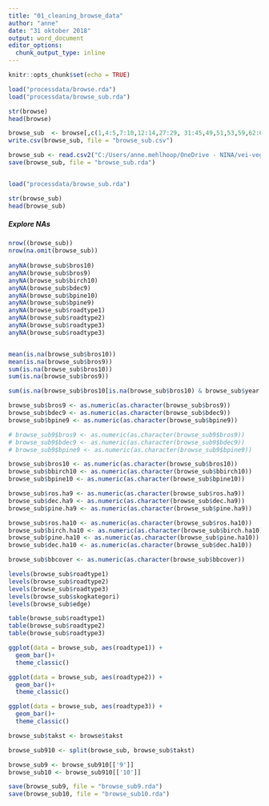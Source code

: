 ```yaml
---
title: "01_cleaning_browse_data"
author: "anne"
date: "31 oktober 2018"
output: word_document
editor_options: 
  chunk_output_type: inline
---
```


```r
knitr::opts_chunk$set(echo = TRUE)
```


```r
load("processdata/browse.rda")
load("processdata/browse_sub.rda")
```


```r
str(browse)
head(browse)

```


```r
browse_sub  <- browse[,c(1,4:5,7:10,12:14,27:29, 31:45,49,51,53,59,62:68,70,72:83,85:88,90:91,99:107)]
write.csv(browse_sub, file = "browse_sub.csv")

browse_sub <- read.csv2("C:/Users/anne.mehlhoop/OneDrive - NINA/vei-veggi-vilt/Paper_1_browsing/analysis/rawdata/browse_sub.csv", sep = ",")
save(browse_sub, file = "browse_sub.rda")


load("processdata/browse_sub.rda")

```


```r
str(browse_sub)
head(browse_sub)

```


##### Explore NAs
```r
nrow((browse_sub))
nrow(na.omit(browse_sub))
  
anyNA(browse_sub$bros10)
anyNA(browse_sub$bros9)
anyNA(browse_sub$birch10)
anyNA(browse_sub$bdec9)
anyNA(browse_sub$bpine10)
anyNA(browse_sub$bpine9)
anyNA(browse_sub$roadtype1)
anyNA(browse_sub$roadtype2)
anyNA(browse_sub$roadtype3)
anyNA(browse_sub$roadtype3)


mean(is.na(browse_sub$bros10))
mean(is.na(browse_sub$bros9))
sum(is.na(browse_sub$bros10))
sum(is.na(browse_sub$bros9))

sum(is.na(browse_sub$bros10[is.na(browse_sub$bros10) & browse_sub$year > 2010]))

```

```r

browse_sub$bros9 <- as.numeric(as.character(browse_sub$bros9))
browse_sub$bdec9 <- as.numeric(as.character(browse_sub$bdec9))
browse_sub$bpine9 <- as.numeric(as.character(browse_sub$bpine9))

# browse_sub9$bros9 <- as.numeric(as.character(browse_sub9$bros9))
# browse_sub9$bdec9 <- as.numeric(as.character(browse_sub9$bdec9))
# browse_sub9$bpine9 <- as.numeric(as.character(browse_sub9$bpine9))

browse_sub$bros10 <- as.numeric(as.character(browse_sub$bros10))
browse_sub$bbirch10 <- as.numeric(as.character(browse_sub$bbirch10))
browse_sub$bpine10 <- as.numeric(as.character(browse_sub$bpine10))

browse_sub$ros.ha9 <- as.numeric(as.character(browse_sub$ros.ha9))
browse_sub$dec.ha9 <- as.numeric(as.character(browse_sub$dec.ha9))
browse_sub$pine.ha9 <- as.numeric(as.character(browse_sub$pine.ha9))

browse_sub$ros.ha10 <- as.numeric(as.character(browse_sub$ros.ha10))
browse_sub$birch.ha10 <- as.numeric(as.character(browse_sub$birch.ha10))
browse_sub$pine.ha10 <- as.numeric(as.character(browse_sub$pine.ha10))
browse_sub$dec.ha10 <- as.numeric(as.character(browse_sub$dec.ha10))

browse_sub$bbcover <- as.numeric(as.character(browse_sub$bbcover))

```


```r
levels(browse_sub$roadtype1)
levels(browse_sub$roadtype2)
levels(browse_sub$roadtype3)
levels(browse_sub$skogkategori)
levels(browse_sub$edge)
```

```r
table(browse_sub$roadtype1)
table(browse_sub$roadtype2)
table(browse_sub$roadtype3)

```





```r
ggplot(data = browse_sub, aes(roadtype1)) +
  geom_bar()+
  theme_classic()

ggplot(data = browse_sub, aes(roadtype2)) +
  geom_bar()+
  theme_classic()

ggplot(data = browse_sub, aes(roadtype3)) +
  geom_bar()+
  theme_classic()
```


```r
browse_sub$takst <- browse$takst
```



```r
browse_sub910 <- split(browse_sub, browse_sub$takst)

browse_sub9 <- browse_sub910[['9']]
browse_sub10 <- browse_sub910[['10']]

save(browse_sub9, file = "browse_sub9.rda")
save(browse_sub10, file = "browse_sub10.rda")

```









